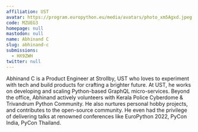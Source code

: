 ```yaml
---
affiliation: UST
avatar: https://program.europython.eu/media/avatars/photo_xm5Agxd.jpeg
code: MZUEG3
homepage: null
mastodon: null
name: Abhinand C
slug: abhinand-c
submissions:
  - HX9ZWH
twitter: null
---
```


Abhinand C is a Product Engineer at Strollby, UST who loves to experiment with
tech and build products for crafting a brighter future. At UST, he works on
developing and scaling Python-based GraphQL micro-services. Beyond the office,
Abhinand actively volunteers with Kerala Police Cyberdome & Trivandrum Python
Community. He also nurtures personal hobby projects, and contributes to the
open-source community. He even had the privilege of delivering talks at renowned
conferences like EuroPython 2022, PyCon India, PyCon Thailand.
